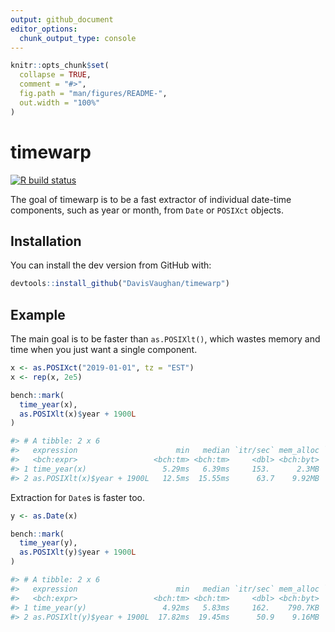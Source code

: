 ```yaml
---
output: github_document
editor_options: 
  chunk_output_type: console
---
```


<!-- README.md is generated from README.Rmd. Please edit that file -->

```r
knitr::opts_chunk$set(
  collapse = TRUE,
  comment = "#>",
  fig.path = "man/figures/README-",
  out.width = "100%"
)
```

# timewarp

<!-- badges: start -->
[![R build status](https://github.com/DavisVaughan/timewarp/workflows/R-CMD-check/badge.svg)](https://github.com/DavisVaughan/timewarp)
<!-- badges: end -->

The goal of timewarp is to be a fast extractor of individual date-time components, such as year or month, from `Date` or `POSIXct` objects.

## Installation

You can install the dev version from GitHub with:

``` r
devtools::install_github("DavisVaughan/timewarp")
```

## Example

The main goal is to be faster than `as.POSIXlt()`, which wastes memory and time when you just want a single component.

```r
x <- as.POSIXct("2019-01-01", tz = "EST")
x <- rep(x, 2e5)

bench::mark(
  time_year(x),
  as.POSIXlt(x)$year + 1900L
)
```

```r
#> # A tibble: 2 x 6
#>   expression                      min   median `itr/sec` mem_alloc `gc/sec`
#>   <bch:expr>                 <bch:tm> <bch:tm>     <dbl> <bch:byt>    <dbl>
#> 1 time_year(x)                 5.29ms   6.39ms     153.      2.3MB     2.07
#> 2 as.POSIXlt(x)$year + 1900L   12.5ms  15.55ms      63.7    9.92MB    20.3
```

Extraction for `Date`s is faster too.

```r
y <- as.Date(x)

bench::mark(
  time_year(y),
  as.POSIXlt(y)$year + 1900L
)
```

```r
#> # A tibble: 2 x 6
#>   expression                      min   median `itr/sec` mem_alloc `gc/sec`
#>   <bch:expr>                 <bch:tm> <bch:tm>     <dbl> <bch:byt>    <dbl>
#> 1 time_year(y)                 4.92ms   5.83ms     162.    790.7KB     2.08
#> 2 as.POSIXlt(y)$year + 1900L  17.82ms  19.45ms      50.9    9.16MB    12.7
```
